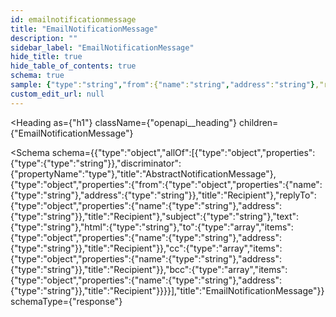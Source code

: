 ```yaml
---
id: emailnotificationmessage
title: "EmailNotificationMessage"
description: ""
sidebar_label: "EmailNotificationMessage"
hide_title: true
hide_table_of_contents: true
schema: true
sample: {"type":"string","from":{"name":"string","address":"string"},"replyTo":{"name":"string","address":"string"},"subject":"string","text":"string","html":"string","to":[{"name":"string","address":"string"}],"cc":[{"name":"string","address":"string"}],"bcc":[{"name":"string","address":"string"}]}
custom_edit_url: null
---
```



<Heading
  as={"h1"}
  className={"openapi__heading"}
  children={"EmailNotificationMessage"}
>
</Heading>





<Schema
  schema={{"type":"object","allOf":[{"type":"object","properties":{"type":{"type":"string"}},"discriminator":{"propertyName":"type"},"title":"AbstractNotificationMessage"},{"type":"object","properties":{"from":{"type":"object","properties":{"name":{"type":"string"},"address":{"type":"string"}},"title":"Recipient"},"replyTo":{"type":"object","properties":{"name":{"type":"string"},"address":{"type":"string"}},"title":"Recipient"},"subject":{"type":"string"},"text":{"type":"string"},"html":{"type":"string"},"to":{"type":"array","items":{"type":"object","properties":{"name":{"type":"string"},"address":{"type":"string"}},"title":"Recipient"}},"cc":{"type":"array","items":{"type":"object","properties":{"name":{"type":"string"},"address":{"type":"string"}},"title":"Recipient"}},"bcc":{"type":"array","items":{"type":"object","properties":{"name":{"type":"string"},"address":{"type":"string"}},"title":"Recipient"}}}}],"title":"EmailNotificationMessage"}}
  schemaType={"response"}
>
  
</Schema>
            